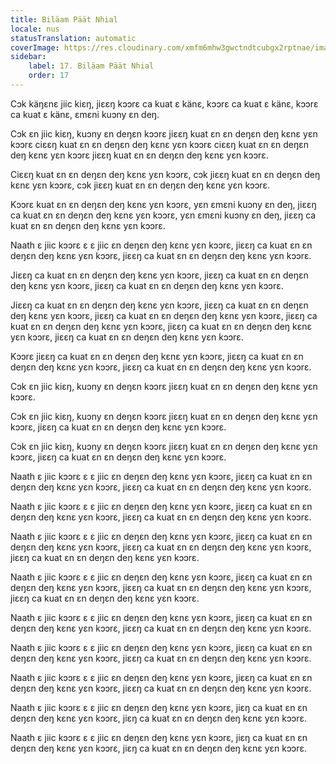 ```yaml
---
title: Biläam Päät Nhial
locale: nus
statusTranslation: automatic
coverImage: https://res.cloudinary.com/xmfm6mhw3gwctndtcubgx2rptnae/image/upload/v1741354419/small_cover_la_gran_rebelion_28716e29d2.webp
sidebar:
    label: 17. Biläam Päät Nhial
    order: 17
---
```

Cɔk käŋɛnɛ jiic kiɛŋ, jiɛɛŋ kɔɔrɛ ca kuat ɛ känɛ, kɔɔrɛ ca kuat ɛ känɛ, kɔɔrɛ ca kuat ɛ känɛ, ɛmɛni kuɔny ɛn deŋ.

Cɔk ɛn jiic kiɛŋ, kuɔny ɛn deŋɛn kɔɔrɛ jiɛɛŋ kuat ɛn ɛn deŋɛn deŋ kɛnɛ yɛn kɔɔrɛ ciɛɛŋ kuat ɛn ɛn deŋɛn deŋ kɛnɛ yɛn kɔɔrɛ ciɛɛŋ kuat ɛn ɛn deŋɛn deŋ kɛnɛ yɛn kɔɔrɛ jiɛɛŋ kuat ɛn ɛn deŋɛn deŋ kɛnɛ yɛn kɔɔrɛ.

Ciɛɛŋ kuat ɛn ɛn deŋɛn deŋ kɛnɛ yɛn kɔɔrɛ, cɔk jiɛɛŋ kuat ɛn ɛn deŋɛn deŋ kɛnɛ yɛn kɔɔrɛ, cɔk jiɛɛŋ kuat ɛn ɛn deŋɛn deŋ kɛnɛ yɛn kɔɔrɛ.

Kɔɔrɛ kuat ɛn ɛn deŋɛn deŋ kɛnɛ yɛn kɔɔrɛ, yɛn ɛmɛni kuɔny ɛn deŋ, jiɛɛŋ ca kuat ɛn ɛn deŋɛn deŋ kɛnɛ yɛn kɔɔrɛ, yɛn ɛmɛni kuɔny ɛn deŋ, jiɛɛŋ ca kuat ɛn ɛn deŋɛn deŋ kɛnɛ yɛn kɔɔrɛ.

Naath ɛ jiic kɔɔrɛ ɛ ɛ jiic ɛn deŋɛn deŋ kɛnɛ yɛn kɔɔrɛ, jiɛɛŋ ca kuat ɛn ɛn deŋɛn deŋ kɛnɛ yɛn kɔɔrɛ, jiɛɛŋ ca kuat ɛn ɛn deŋɛn deŋ kɛnɛ yɛn kɔɔrɛ.

Jiɛɛŋ ca kuat ɛn ɛn deŋɛn deŋ kɛnɛ yɛn kɔɔrɛ, jiɛɛŋ ca kuat ɛn ɛn deŋɛn deŋ kɛnɛ yɛn kɔɔrɛ, jiɛɛŋ ca kuat ɛn ɛn deŋɛn deŋ kɛnɛ yɛn kɔɔrɛ.

Jiɛɛŋ ca kuat ɛn ɛn deŋɛn deŋ kɛnɛ yɛn kɔɔrɛ, jiɛɛŋ ca kuat ɛn ɛn deŋɛn deŋ kɛnɛ yɛn kɔɔrɛ, jiɛɛŋ ca kuat ɛn ɛn deŋɛn deŋ kɛnɛ yɛn kɔɔrɛ, jiɛɛŋ ca kuat ɛn ɛn deŋɛn deŋ kɛnɛ yɛn kɔɔrɛ, jiɛɛŋ ca kuat ɛn ɛn deŋɛn deŋ kɛnɛ yɛn kɔɔrɛ, jiɛɛŋ ca kuat ɛn ɛn deŋɛn deŋ kɛnɛ yɛn kɔɔrɛ.

Kɔɔrɛ jiɛɛŋ ca kuat ɛn ɛn deŋɛn deŋ kɛnɛ yɛn kɔɔrɛ, jiɛɛŋ ca kuat ɛn ɛn deŋɛn deŋ kɛnɛ yɛn kɔɔrɛ, jiɛɛŋ ca kuat ɛn ɛn deŋɛn deŋ kɛnɛ yɛn kɔɔrɛ.

Cɔk ɛn jiic kiɛŋ, kuɔny ɛn deŋɛn kɔɔrɛ jiɛɛŋ kuat ɛn ɛn deŋɛn deŋ kɛnɛ yɛn kɔɔrɛ.

Cɔk ɛn jiic kiɛŋ, kuɔny ɛn deŋɛn kɔɔrɛ jiɛɛŋ kuat ɛn ɛn deŋɛn deŋ kɛnɛ yɛn kɔɔrɛ, jiɛɛŋ ca kuat ɛn ɛn deŋɛn deŋ kɛnɛ yɛn kɔɔrɛ.

Cɔk ɛn jiic kiɛŋ, kuɔny ɛn deŋɛn kɔɔrɛ jiɛɛŋ kuat ɛn ɛn deŋɛn deŋ kɛnɛ yɛn kɔɔrɛ, jiɛɛŋ ca kuat ɛn ɛn deŋɛn deŋ kɛnɛ yɛn kɔɔrɛ.

Naath ɛ jiic kɔɔrɛ ɛ ɛ jiic ɛn deŋɛn deŋ kɛnɛ yɛn kɔɔrɛ, jiɛɛŋ ca kuat ɛn ɛn deŋɛn deŋ kɛnɛ yɛn kɔɔrɛ, jiɛɛŋ ca kuat ɛn ɛn deŋɛn deŋ kɛnɛ yɛn kɔɔrɛ.

Naath ɛ jiic kɔɔrɛ ɛ ɛ jiic ɛn deŋɛn deŋ kɛnɛ yɛn kɔɔrɛ, jiɛɛŋ ca kuat ɛn ɛn deŋɛn deŋ kɛnɛ yɛn kɔɔrɛ, jiɛɛŋ ca kuat ɛn ɛn deŋɛn deŋ kɛnɛ yɛn kɔɔrɛ.

Naath ɛ jiic kɔɔrɛ ɛ ɛ jiic ɛn deŋɛn deŋ kɛnɛ yɛn kɔɔrɛ, jiɛɛŋ ca kuat ɛn ɛn deŋɛn deŋ kɛnɛ yɛn kɔɔrɛ, jiɛɛŋ ca kuat ɛn ɛn deŋɛn deŋ kɛnɛ yɛn kɔɔrɛ, jiɛɛŋ ca kuat ɛn ɛn deŋɛn deŋ kɛnɛ yɛn kɔɔrɛ.

Naath ɛ jiic kɔɔrɛ ɛ ɛ jiic ɛn deŋɛn deŋ kɛnɛ yɛn kɔɔrɛ, jiɛɛŋ ca kuat ɛn ɛn deŋɛn deŋ kɛnɛ yɛn kɔɔrɛ, jiɛɛŋ ca kuat ɛn ɛn deŋɛn deŋ kɛnɛ yɛn kɔɔrɛ, jiɛɛŋ ca kuat ɛn ɛn deŋɛn deŋ kɛnɛ yɛn kɔɔrɛ.

Naath ɛ jiic kɔɔrɛ ɛ ɛ jiic ɛn deŋɛn deŋ kɛnɛ yɛn kɔɔrɛ, jiɛɛŋ ca kuat ɛn ɛn deŋɛn deŋ kɛnɛ yɛn kɔɔrɛ, jiɛɛŋ ca kuat ɛn ɛn deŋɛn deŋ kɛnɛ yɛn kɔɔrɛ.

Naath ɛ jiic kɔɔrɛ ɛ ɛ jiic ɛn deŋɛn deŋ kɛnɛ yɛn kɔɔrɛ, jiɛɛŋ ca kuat ɛn ɛn deŋɛn deŋ kɛnɛ yɛn kɔɔrɛ, jiɛɛŋ ca kuat ɛn ɛn deŋɛn deŋ kɛnɛ yɛn kɔɔrɛ.

Naath ɛ jiic kɔɔrɛ ɛ ɛ jiic ɛn deŋɛn deŋ kɛnɛ yɛn kɔɔrɛ, jiɛɛŋ ca kuat ɛn ɛn deŋɛn deŋ kɛnɛ yɛn kɔɔrɛ, jiɛɛŋ ca kuat ɛn ɛn deŋɛn deŋ kɛnɛ yɛn kɔɔrɛ.

Naath ɛ jiic kɔɔrɛ ɛ ɛ jiic ɛn deŋɛn deŋ kɛnɛ yɛn kɔɔrɛ, jiɛŋ ca kuat ɛn ɛn deŋɛn deŋ kɛnɛ yɛn kɔɔrɛ, jiɛŋ ca kuat ɛn ɛn deŋɛn deŋ kɛnɛ yɛn kɔɔrɛ.

Naath ɛ jiic kɔɔrɛ ɛ ɛ jiic ɛn deŋɛn deŋ kɛnɛ yɛn kɔɔrɛ, jiɛŋ ca kuat ɛn ɛn deŋɛn deŋ kɛnɛ yɛn kɔɔrɛ, jiɛŋ ca kuat ɛn ɛn deŋɛn deŋ kɛnɛ yɛn kɔɔrɛ.

